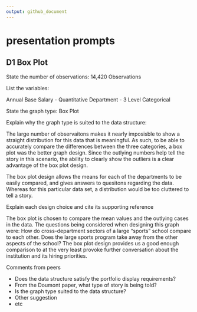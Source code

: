 ```yaml
---
output: github_document
---
```


# presentation prompts


## D1 Box Plot

State the number of observations: 14,420 Observations

List the variables: 

Annual Base Salary - Quantitative 
Department - 3 Level Categorical 

State the graph type: Box Plot

Explain why the graph type is suited to the data structure:  

The large number of observaitons makes it nearly imposisble to show a straight distribution for this data that is meaningful. As such, to be able to accurately compare the differences between the three categories, a box plot was the better graph design. Since the outlying numbers help tell the story in this scenario, the ability to clearly show the outliers is a clear advantage of the box plot design.

The box plot design allows the means for each of the departments to be easily compared, and gives answers to quesitons regarding the data. Whereas for this particular data set, a distribution would be too cluttered to tell a story.

Explain each design choice and cite its supporting reference 

The box plot is chosen to compare the mean values and the outlying cases in the data. The questions being considered when designing this graph were: How do cross-department sectors of a large "sports" school compare to each other. Does the large sports program take away from the other aspects of the school?
The box plot design provides us a good enough comparison to at the very least provoke further conversation about the institution and its hiring priorities.

Comments from peers 

- Does the data structure satisfy the portfolio display requirements?  
- From the Doumont paper, what type of story is being told? 
- Is the graph type suited to the data structure? 
- Other suggestion 
- etc
